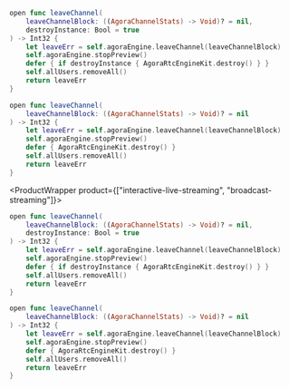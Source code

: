 <ProductWrapper product="video-calling">

<PlatformWrapper platform="ios">

```swift
open func leaveChannel(
    leaveChannelBlock: ((AgoraChannelStats) -> Void)? = nil,
    destroyInstance: Bool = true
) -> Int32 {
    let leaveErr = self.agoraEngine.leaveChannel(leaveChannelBlock)
    self.agoraEngine.stopPreview()
    defer { if destroyInstance { AgoraRtcEngineKit.destroy() } }
    self.allUsers.removeAll()
    return leaveErr
}
```

</PlatformWrapper>

<PlatformWrapper platform="macos">

```swift
open func leaveChannel(
    leaveChannelBlock: ((AgoraChannelStats) -> Void)? = nil
) -> Int32 {
    let leaveErr = self.agoraEngine.leaveChannel(leaveChannelBlock)
    self.agoraEngine.stopPreview()
    defer { AgoraRtcEngineKit.destroy() }
    self.allUsers.removeAll()
    return leaveErr
}
```

</PlatformWrapper>

</ProductWrapper>

<ProductWrapper product={["interactive-live-streaming", "broadcast-streaming"]}>

<PlatformWrapper platform="ios">

```swift
open func leaveChannel(
    leaveChannelBlock: ((AgoraChannelStats) -> Void)? = nil,
    destroyInstance: Bool = true
) -> Int32 {
    let leaveErr = self.agoraEngine.leaveChannel(leaveChannelBlock)
    self.agoraEngine.stopPreview()
    defer { if destroyInstance { AgoraRtcEngineKit.destroy() } }
    self.allUsers.removeAll()
    return leaveErr
}
```

</PlatformWrapper>

<PlatformWrapper platform="macos">

```swift
open func leaveChannel(
    leaveChannelBlock: ((AgoraChannelStats) -> Void)? = nil
) -> Int32 {
    let leaveErr = self.agoraEngine.leaveChannel(leaveChannelBlock)
    self.agoraEngine.stopPreview()
    defer { AgoraRtcEngineKit.destroy() }
    self.allUsers.removeAll()
    return leaveErr
}
```

</PlatformWrapper>

</ProductWrapper>